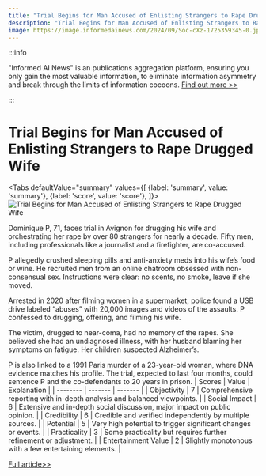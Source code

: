 ```yaml
---
title: "Trial Begins for Man Accused of Enlisting Strangers to Rape Drugged Wife"
description: "Trial Begins for Man Accused of Enlisting Strangers to Rape Drugged Wife"
image: https://image.informedainews.com/2024/09/Soc-cXz-1725359345-0.jpg
---
```



:::info

"Informed AI News" is an publications aggregation platform, ensuring you only gain the most valuable information, to eliminate information asymmetry and break through the limits of information cocoons.  [Find out more >>](/)

:::

# Trial Begins for Man Accused of Enlisting Strangers to Rape Drugged Wife


<Tabs
	defaultValue="summary"
	values={[
	{label: 'summary', value: 'summary'},
	{label: 'score', value: 'score'},
]}>
<TabItem value="summary">
<img
  src="https://image.informedainews.com/2024/09/Soc-cXz-1725359345-0.jpg"
  alt="Trial Begins for Man Accused of Enlisting Strangers to Rape Drugged Wife"
/>



Dominique P, 71, faces trial in Avignon for drugging his wife and orchestrating her rape by over 80 strangers for nearly a decade. Fifty men, including professionals like a journalist and a firefighter, are co-accused.

P allegedly crushed sleeping pills and anti-anxiety meds into his wife’s food or wine. He recruited men from an online chatroom obsessed with non-consensual sex. Instructions were clear: no scents, no smoke, leave if she moved.

Arrested in 2020 after filming women in a supermarket, police found a USB drive labeled “abuses” with 20,000 images and videos of the assaults. P confessed to drugging, offering, and filming his wife.

The victim, drugged to near-coma, had no memory of the rapes. She believed she had an undiagnosed illness, with her husband blaming her symptoms on fatigue. Her children suspected Alzheimer’s.

P is also linked to a 1991 Paris murder of a 23-year-old woman, where DNA evidence matches his profile. The trial, expected to last four months, could sentence P and the co-defendants to 20 years in prison.
</TabItem>
<TabItem value="score">
	| Scores     | Value   | Explanation |
	| -------- | ------- | ------- |
	| Objectivity  | 7    | Comprehensive reporting with in-depth analysis and balanced viewpoints.    |
	| Social Impact | 6     | Extensive and in-depth social discussion, major impact on public opinion.    |
	| Credibility    | 6    | Credible and verified independently by multiple sources.    |
	| Potential    | 5    | Very high potential to trigger significant changes or events.    |
	| Practicality    | 3    | Some practicality but requires further refinement or adjustment.    |
	| Entertainment Value    | 2    | Slightly monotonous with a few entertaining elements.    |
</TabItem>
</Tabs>

[Full article>>](https://www.theguardian.com/world/article/2024/sep/02/man-accused-of-enlisting-strangers-to-drugged-wife-goes-on-trial-in-france)
